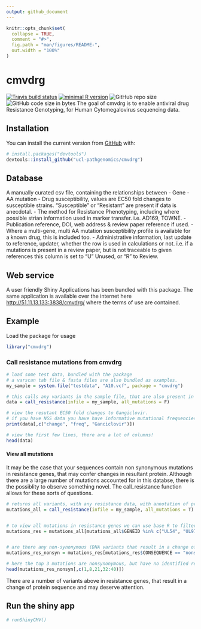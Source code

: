 ```yaml
---
output: github_document
---
```


<!-- README.md is generated from README.Rmd. Please edit that file -->

```r
knitr::opts_chunk$set(
  collapse = TRUE,
  comment = "#>",
  fig.path = "man/figures/README-",
  out.width = "100%"
)
```

# cmvdrg

<!-- badges: start -->
[![Travis build status](https://travis-ci.org/ucl-pathgenomics/cmvdrg.svg?branch=master)](https://travis-ci.org/ucl-pathgenomics/cmvdrg)
[![minimal R version](https://img.shields.io/badge/R%3E%3D-3.4.0-6666ff.svg)](https://cran.r-project.org/)
![GitHub repo size](https://img.shields.io/github/repo-size/ucl-pathgenomics/cmvdrg.svg)
![GitHub code size in bytes](https://img.shields.io/github/languages/code-size/ucl-pathgenomics/cmvdrg.svg)
<!-- badges: end -->
The goal of cmvdrg is to enable antiviral drug Resistance Genotyping, for Human Cytomegalovirus sequencing data.

## Installation

You can install the current version from [GitHub](https://github.com/ucl-pathgenomics/cmvdrg) with:

``` r
# install.packages("devtools")
devtools::install_github("ucl-pathgenomics/cmvdrg")
```

## Database
A manually curated csv file, containing the relationships between 
 - Gene
 - AA mutation
 - Drug susceptibility, values are EC50 fold changes to susceptible strains. "Susceptible" or "Resistant" are present if data is anecdotal.
 - The method for Resistance Phenotyping, including where possible strian information used in marker transfer. i.e. AD169, TOWNE.
 - Publication reference, DOI, web address & review paper reference if used.
 - Where a multi-gene, multi AA mutation susceptibility profile is available for a known drug, this is included too.
 - Administrative information, last update to reference, updater, whether the row is used in calculations or not. i.e. if a mutations is present in a review paper, but is not traceable to given references this column is set to "U" Unused, or "R" to Review.


## Web service
A user friendly Shiny Applications has been bundled with this package. The same application is available over the internet here [http://51.11.13.133:3838/cmvdrg/](http://51.11.13.133:3838/cmvdrg/) where the terms of use are contained.


## Example

Load the package for usage

```r
library("cmvdrg")
```


### Call resistance mutations from cmvdrg
```r
# load some test data, bundled with the package
# a varscan tab file & fasta files are also bundled as examples.
my_sample = system.file("testdata", "A10.vcf", package = "cmvdrg")

# this calls any variants in the sample file, that are also present in the cmvdrg database.
data = call_resistance(infile = my_sample, all_mutations = F)

# view the resutant EC50 fold changes to Gangiclovir.
# if you have NGS data you have have informative mutational frequencies also.
print(data[,c("change", "freq", "Ganciclovir")])

# view the first few lines, there are a lot of columns!
head(data)

```


#### View all mutations

It may be the case that your sequences contain non synonymous mutations in resistance genes, that may confer changes in resultant protein. Although there are a large number of mutations accounted for in this databse, there is the possiblity to observe something novel. The call_resistance function allows for these sorts of questions.
```r

# returns all variants, with any resistance data, with annotation of protein coded for & if it coded for a change in protein sequence.
mutations_all = call_resistance(infile = my_sample, all_mutations = T)


# to view all mutations in resistance genes we can use base R to filter.
mutations_res = mutations_all[mutations_all$GENEID %in% c("UL54", "UL97", "UL27", "UL51", "UL56", "UL89"),]


# are there any non-synonymous (DNA variants that result in a change of amino acid) variants in resistance genes.
mutations_res_nonsyn = mutations_res[mutations_res$CONSEQUENCE == "nonsynonymous",]

# here the top 3 mutations are nonsynonymous, but have no identified resistance effect.
head(mutations_res_nonsyn[,c(1,8,21,32:40)])

```

There are a number of variants above in resistance genes, that result in a change of protein sequence and may deserve attention.


## Run the shiny app
```R
# runShinyCMV()

```

